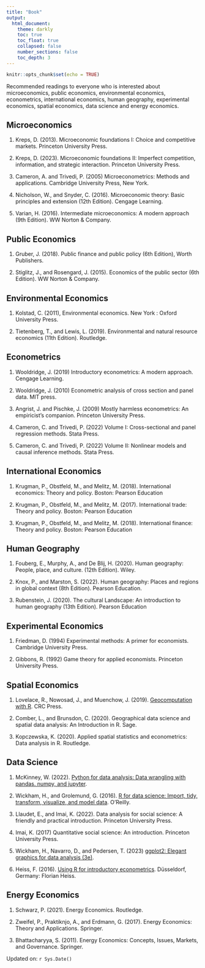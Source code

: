 ```yaml
---
title: "Book"
output:
  html_document:
    theme: darkly
    toc: true
    toc_float: true
    collapsed: false
    number_sections: false
    toc_depth: 3
---
```


```r
knitr::opts_chunk$set(echo = TRUE)
```

Recommended readings to everyone who is interested about microeconomics, public economics, environmental economics, econometrics, international economics, human geography, experimental economics, spatial economics, data science and energy economics.

## Microeconomics

1.  Kreps, D. (2013). Microeconomic foundations I: Choice and competitive markets. Princeton University Press.

2.  Kreps, D. (2023). Microeconomic foundations II: Imperfect competition, information, and strategic interaction. Princeton University Press.

3.  Cameron, A. and Trivedi, P. (2005) Microeconometrics: Methods and applications. Cambridge University Press, New York.

4.  Nicholson, W., and Snyder, C. (2016). Microeconomic theory: Basic principles and extension (12th Edition). Cengage Learning.

5.  Varian, H. (2016). Intermediate microeconomics: A modern approach (9th Edition). WW Norton & Company.

## Public Economics

1. Gruber, J. (2018). Public finance and public policy (6th Edition), Worth Publishers.

2. Stiglitz, J., and Rosengard, J. (2015). Economics of the public sector (6th Edition). WW Norton & Company.

## Environmental Economics

1.  Kolstad, C. (2011), Environmental economics. New York : Oxford University Press.

2.  Tietenberg, T., and Lewis, L. (2019). Environmental and natural resource economics (11th Edition). Routledge.

## Econometrics

1.  Wooldridge, J. (2019) Introductory econometrics: A modern approach. Cengage Learning.

2.  Wooldridge, J. (2010) Econometric analysis of cross section and panel data. MIT press.

3.  Angrist, J. and Pischke, J. (2009) Mostly harmless econometrics: An empiricist's companion. Princeton University Press.

4.  Cameron, C. and Trivedi, P. (2022) Volume I: Cross-sectional and panel regression methods. Stata Press.

5.  Cameron, C. and Trivedi, P. (2022) Volume II: Nonlinear models and causal inference methods. Stata Press.

## International Economics

1. Krugman, P., Obstfeld, M., and Melitz, M. (2018). International economics: Theory and policy. Boston: Pearson Education

2. Krugman, P., Obstfeld, M., and Melitz, M. (2017). International trade: Theory and policy. Boston: Pearson Education

3. Krugman, P., Obstfeld, M., and Melitz, M. (2018). International finance: Theory and policy. Boston: Pearson Education

## Human Geography

1. Fouberg, E., Murphy, A., and De Blij, H. (2020). Human geography: People, place, and culture. (12th Edition). Wiley.

2. Knox, P., and Marston, S. (2022). Human geography: Places and regions in global context (8th Edition). Pearson Education.

3. Rubenstein, J. (2020). The cultural Landscape: An introduction to human geography (13th Edition). Pearson Education

## Experimental Economics

1.  Friedman, D. (1994) Experimental methods: A primer for economists. Cambridge University Press.

2.  Gibbons, R. (1992) Game theory for applied economists. Princeton University Press.

## Spatial Economics

1.  Lovelace, R., Nowosad, J., and Muenchow, J. (2019). [Geocomputation with R](https://r.geocompx.org/index.html). CRC Press.

2.  Comber, L., and Brunsdon, C. (2020). Geographical data science and spatial data analysis: An Introduction in R. Sage.

3.  Kopczewska, K. (2020). Applied spatial statistics and econometrics: Data analysis in R. Routledge.

## Data Science

1. McKinney, W. (2022). [Python for data analysis: Data wrangling with pandas. numpy, and jupyter](https://wesmckinney.com/book/).

2.  Wickham, H., and Grolemund, G. (2016). [R for data science: Import, tidy, transform, visualize, and model data](https://r4ds.had.co.nz/index.html). O'Reilly.

3.  Llaudet, E., and Imai, K. (2022). Data analysis for social science: A friendly and practical introduction. Princeton University Press.

4.  Imai, K. (2017) Quantitative social science: An introduction. Princeton University Press.

5.  Wickham, H., Navarro, D., and Pedersen, T. (2023) [ggplot2: Elegant graphics for data analysis (3e)](https://ggplot2-book.org/).

6.  Heiss, F. (2016). [Using R for introductory econometrics](http://www.urfie.net/?fbclid=IwAR0Iax1Am67ZTTUmaCf_zE7ObMVrcAZ-2hEsuJMErMCyi3qvlQ4WC9wttbI). Düsseldorf, Germany: Florian Heiss.

## Energy Economics

1. Schwarz, P. (2021). Energy Economics. Routledge.

2. Zweifel, P., Praktiknjo, A., and Erdmann, G. (2017). Energy Economics: Theory and Applications. Springer.

3. Bhattacharyya, S. (2011). Energy Economics: Concepts, Issues, Markets, and Governance. Springer.

Updated on: `r Sys.Date()`
